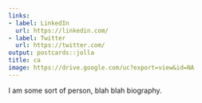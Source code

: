 ```yaml
---
links:
- label: LinkedIn
  url: https://linkedin.com/
- label: Twitter
  url: https://twitter.com/
output: postcards::jolla
title: ca
image: https://drive.google.com/uc?export=view&id=NA
---
```


I am some sort of person, blah blah biography.
